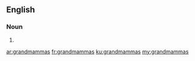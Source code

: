 ==English==

===Noun===
{{head|en}}

# {{plural of|grandmamma}}

[[ar:grandmammas]]
[[fr:grandmammas]]
[[ku:grandmammas]]
[[my:grandmammas]]